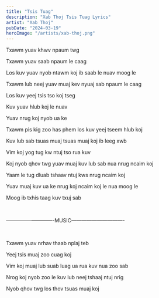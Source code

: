 ```yaml
---
title: "Tsis Tuag"
description: "Xab Thoj Tsis Tuag Lyrics"
artist: "Xab Thoj"
pubDate: "2024-03-19"
heroImage: "/artists/xab-thoj.png"
---
```


Txawm yuav khwv npaum twg

Txawm yuav saab npaum le caag

Los kuv yuav nyob ntawm koj ib saab le nuav moog le

Txawm lub neej yuav muaj kev nyuaj sab npaum le caag

Los kuv yeej tsis tso koj tseg

Kuv yuav hlub koj le nuav

Yuav nrug koj nyob ua ke

Txawm pis kig zoo has phem los kuv yeej tseem hlub koj

Kuv lub sab tsuas muaj tsuas muaj koj ib leeg xwb

Vim koj yog tug kw ntuj tso rua kuv

Koj nyob qhov twg yuav muaj kuv lub sab nua nrug ncaim koj

Yaam le tug dluab tshaav ntuj kws nrug ncaim koj

Yuav muaj kuv ua ke nrug koj ncaim koj le nua moog le

Moog ib txhis taag kuv txuj sab

<br />

—————————-MUSIC——————————-

<br />

Txawm yuav nrhav thaab nplaj teb

Yeej tsis muaj zoo cuag koj

Vim koj muaj lub suab luag ua rua kuv nua zoo sab

Nrog koj nyob zoo le kuv lub neej tshaaj ntuj nrig

Nyob qhov twg los thov tsuas muaj koj
